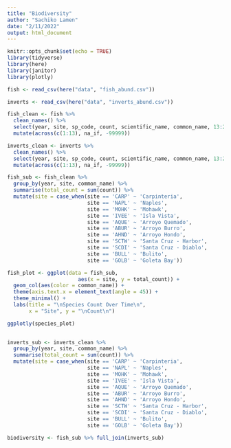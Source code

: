 ```yaml
---
title: "Biodiversity"
author: "Sachiko Lamen"
date: "2/11/2022"
output: html_document
---
```


```r
knitr::opts_chunk$set(echo = TRUE)
library(tidyverse)
library(here)
library(janitor)
library(plotly)
```

```r
fish <- read_csv(here("data", "fish_abund.csv"))

inverts <- read_csv(here("data", "inverts_abund.csv"))
```

```r
fish_clean <- fish %>%
  clean_names() %>%
  select(year, site, sp_code, count, scientific_name, common_name, 13:21) %>%
  mutate(across(c(1:13), na_if, -99999))

inverts_clean <- inverts %>%
  clean_names() %>%
  select(year, site, sp_code, count, scientific_name, common_name, 13:20) %>%
  mutate(across(c(1:13), na_if, -99999))
```

```r
fish_sub <- fish_clean %>%
  group_by(year, site, common_name) %>%
  summarise(total_count = sum(count)) %>%
  mutate(site = case_when(site == 'CARP' ~ 'Carpinteria',
                          site == 'NAPL' ~ 'Naples',
                          site == 'MOHK' ~ 'Mohawk',
                          site == 'IVEE' ~ 'Isla Vista',
                          site == 'AQUE' ~ 'Arroyo Quemado',
                          site == 'ABUR' ~ 'Arroyo Burro',
                          site == 'AHND' ~ 'Arroyo Hondo',
                          site == 'SCTW' ~ 'Santa Cruz - Harbor',
                          site == 'SCDI' ~ 'Santa Cruz - Diablo',
                          site == 'BULL' ~ 'Bulito',
                          site == 'GOLB' ~ 'Goleta Bay'))

fish_plot <- ggplot(data = fish_sub, 
                       aes(x = site, y = total_count)) + 
  geom_col(aes(color = common_name)) +
  theme(axis.text.x = element_text(angle = 45)) +
  theme_minimal() +
  labs(title = "\nSpecies Count Over Time\n", 
       x = "Site", y = "\nCount\n")

ggplotly(species_plot)
 
```

```r
inverts_sub <- inverts_clean %>%
  group_by(year, site, common_name) %>%
  summarise(total_count = sum(count)) %>%
  mutate(site = case_when(site == 'CARP' ~ 'Carpinteria',
                          site == 'NAPL' ~ 'Naples',
                          site == 'MOHK' ~ 'Mohawk',
                          site == 'IVEE' ~ 'Isla Vista',
                          site == 'AQUE' ~ 'Arroyo Quemado',
                          site == 'ABUR' ~ 'Arroyo Burro',
                          site == 'AHND' ~ 'Arroyo Hondo',
                          site == 'SCTW' ~ 'Santa Cruz - Harbor',
                          site == 'SCDI' ~ 'Santa Cruz - Diablo',
                          site == 'BULL' ~ 'Bulito',
                          site == 'GOLB' ~ 'Goleta Bay'))

biodiversity <- fish_sub %>% full_join(inverts_sub)
```




